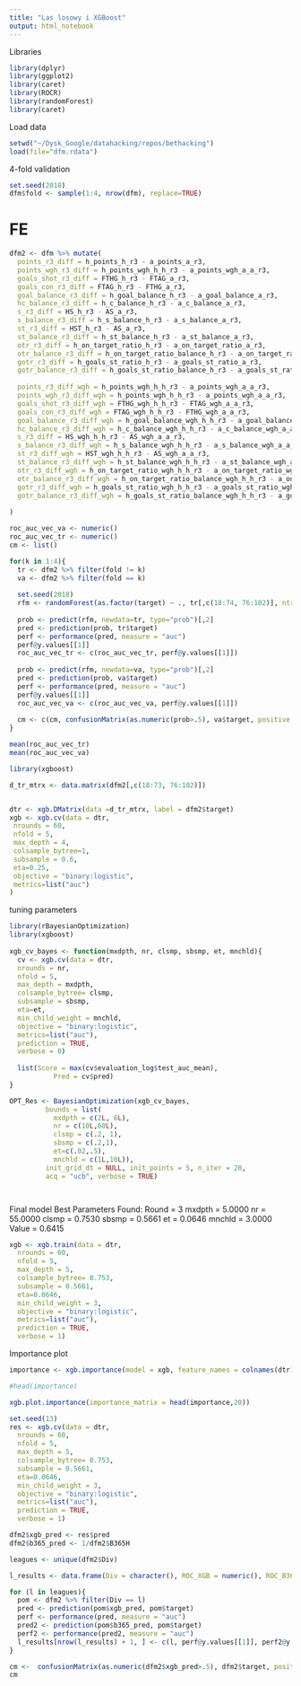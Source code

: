 ```yaml
---
title: "Las losowy i XGBoost"
output: html_notebook
---
```


Libraries
```r
library(dplyr)
library(ggplot2)
library(caret)
library(ROCR)
library(randomForest)
library(caret)
```


Load data
```r
setwd("~/Dysk_Google/datahacking/repos/bethacking")
load(file="dfm.rdata")
```



4-fold validation
```r
set.seed(2018)
dfm$fold <- sample(1:4, nrow(dfm), replace=TRUE)
```

# FE
```r
dfm2 <- dfm %>% mutate(
  points_r3_diff = h_points_h_r3 - a_points_a_r3,
  points_wgh_r3_diff = h_points_wgh_h_h_r3 - a_points_wgh_a_a_r3, 
  goals_shot_r3_diff = FTHG_h_r3 - FTAG_a_r3,
  goals_con_r3_diff = FTAG_h_r3 - FTHG_a_r3, 
  goal_balance_r3_diff = h_goal_balance_h_r3 - a_goal_balance_a_r3,
  hc_balance_r3_diff = h_c_balance_h_r3 - a_c_balance_a_r3,
  s_r3_diff = HS_h_r3 - AS_a_r3,
  s_balance_r3_diff = h_s_balance_h_r3 - a_s_balance_a_r3,
  st_r3_diff = HST_h_r3 - AS_a_r3,
  st_balance_r3_diff = h_st_balance_h_r3 - a_st_balance_a_r3,
  otr_r3_diff = h_on_target_ratio_h_r3 - a_on_target_ratio_a_r3,
  otr_balance_r3_diff = h_on_target_ratio_balance_h_r3 - a_on_target_ratio_balance_a_r3,
  gotr_r3_diff = h_goals_st_ratio_h_r3 - a_goals_st_ratio_a_r3,
  gotr_balance_r3_diff = h_goals_st_ratio_balance_h_r3 - a_goals_st_ratio_balance_a_r3,
  
  points_r3_diff_wgh = h_points_wgh_h_h_r3 - a_points_wgh_a_a_r3,
  points_wgh_r3_diff_wgh = h_points_wgh_h_h_r3 - a_points_wgh_a_a_r3, 
  goals_shot_r3_diff_wgh = FTHG_wgh_h_h_r3 - FTAG_wgh_a_a_r3,
  goals_con_r3_diff_wgh = FTAG_wgh_h_h_r3 - FTHG_wgh_a_a_r3, 
  goal_balance_r3_diff_wgh = h_goal_balance_wgh_h_h_r3 - a_goal_balance_wgh_a_a_r3,
  hc_balance_r3_diff_wgh = h_c_balance_wgh_h_h_r3 - a_c_balance_wgh_a_a_r3,
  s_r3_diff = HS_wgh_h_h_r3 - AS_wgh_a_a_r3,
  s_balance_r3_diff_wgh = h_s_balance_wgh_h_h_r3 - a_s_balance_wgh_a_a_r3,
  st_r3_diff_wgh = HST_wgh_h_h_r3 - AS_wgh_a_a_r3,
  st_balance_r3_diff_wgh = h_st_balance_wgh_h_h_r3 - a_st_balance_wgh_a_a_r3,
  otr_r3_diff_wgh = h_on_target_ratio_wgh_h_h_r3 - a_on_target_ratio_wgh_a_a_r3,
  otr_balance_r3_diff_wgh = h_on_target_ratio_balance_wgh_h_h_r3 - a_on_target_ratio_balance_wgh_a_a_r3,
  gotr_r3_diff_wgh = h_goals_st_ratio_wgh_h_h_r3 - a_goals_st_ratio_wgh_a_a_r3,
  gotr_balance_r3_diff_wgh = h_goals_st_ratio_balance_wgh_h_h_r3 - a_goals_st_ratio_balance_wgh_a_a_r3
  
)
```



```r
roc_auc_vec_va <- numeric()
roc_auc_vec_tr <- numeric()
cm <- list()

for(k in 1:4){
  tr <- dfm2 %>% filter(fold != k)
  va <- dfm2 %>% filter(fold == k)
  
  set.seed(2018)
  rfm <- randomForest(as.factor(target) ~ ., tr[,c(18:74, 76:102)], ntree=300, mtry=7, nodesize=150, sampsize=2000, replace=FALSE)
  
  prob <- predict(rfm, newdata=tr, type="prob")[,2]
  pred <- prediction(prob, tr$target)
  perf <- performance(pred, measure = "auc")
  perf@y.values[[1]]
  roc_auc_vec_tr <- c(roc_auc_vec_tr, perf@y.values[[1]])
  
  prob <- predict(rfm, newdata=va, type="prob")[,2]
  pred <- prediction(prob, va$target)
  perf <- performance(pred, measure = "auc")
  perf@y.values[[1]]
  roc_auc_vec_va <- c(roc_auc_vec_va, perf@y.values[[1]])
 
  cm <- c(cm, confusionMatrix(as.numeric(prob>.5), va$target, positive = '1')) 
}
```

```r
mean(roc_auc_vec_tr)
mean(roc_auc_vec_va)
```



```r

library(xgboost)

d_tr_mtrx <- data.matrix(dfm2[,c(18:73, 76:102)])


dtr <- xgb.DMatrix(data =d_tr_mtrx, label = dfm2$target)
xgb <- xgb.cv(data = dtr, 
 nrounds = 60,
 nfold = 5,
 max_depth = 4,
 colsample_bytree=1,
 subsample = 0.6,
 eta=0.25,
 objective = "binary:logistic",
 metrics=list("auc")
)

```

tuning parameters

```r
library(rBayesianOptimization)
library(xgboost)
      
xgb_cv_bayes <- function(mxdpth, nr, clsmp, sbsmp, et, mnchld){
  cv <- xgb.cv(data = dtr, 
  nrounds = nr,
  nfold = 5,
  max_depth = mxdpth,
  colsample_bytree= clsmp,
  subsample = sbsmp,
  eta=et,
  min_child_weight = mnchld,
  objective = "binary:logistic",
  metrics=list("auc"), 
  prediction = TRUE, 
  verbose = 0)
  
  list(Score = max(cv$evaluation_log$test_auc_mean),
           Pred = cv$pred)
}

OPT_Res <- BayesianOptimization(xgb_cv_bayes,
         bounds = list(
           mxdpth = c(2L, 6L), 
           nr = c(10L,60L), 
           clsmp = c(.2, 1), 
           sbsmp = c(.2,1), 
           et=c(.02,.5), 
           mnchld = c(1L,10L)),
         init_grid_dt = NULL, init_points = 5, n_iter = 20,
         acq = "ucb", verbose = TRUE)




```





Final model 
Best Parameters Found: 
Round = 3	mxdpth = 5.0000	nr = 55.0000	clsmp = 0.7530	sbsmp = 0.5661	et = 0.0646	mnchld = 3.0000	Value = 0.6415 

```r
xgb <- xgb.train(data = dtr, 
  nrounds = 60,
  nfold = 5,
  max_depth = 5,
  colsample_bytree= 0.753,
  subsample = 0.5661,
  eta=0.0646,
  min_child_weight = 3,
  objective = "binary:logistic",
  metrics=list("auc"), 
  prediction = TRUE, 
  verbose = 1)
```

Importance plot
```r
importance <- xgb.importance(model = xgb, feature_names = colnames(dtr))

#head(importance)

xgb.plot.importance(importance_matrix = head(importance,20))
```

```r
set.seed(13)
res <- xgb.cv(data = dtr, 
  nrounds = 60,
  nfold = 5,
  max_depth = 5,
  colsample_bytree= 0.753,
  subsample = 0.5661,
  eta=0.0646,
  min_child_weight = 3,
  objective = "binary:logistic",
  metrics=list("auc"), 
  prediction = TRUE, 
  verbose = 1)
```


```r
dfm2$xgb_pred <- res$pred
dfm2$b365_pred <- 1/dfm2$B365H
```


```r
leagues <- unique(dfm2$Div)

l_results <- data.frame(Div = character(), ROC_XGB = numeric(), ROC_B365 = numeric(), stringsAsFactors = F)

for (l in leagues){
  pom <- dfm2 %>% filter(Div == l)
  pred <- prediction(pom$xgb_pred, pom$target)
  perf <- performance(pred, measure = "auc")
  pred2 <- prediction(pom$b365_pred, pom$target)
  perf2 <- performance(pred2, measure = "auc")
  l_results[nrow(l_results) + 1, ] <- c(l, perf@y.values[[1]], perf2@y.values[[1]])
}
```


```r
cm <-  confusionMatrix(as.numeric(dfm2$xgb_pred>.5), dfm2$target, positive='1') 
cm
```


